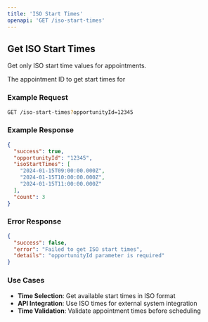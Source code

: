 ```yaml
---
title: 'ISO Start Times'
openapi: 'GET /iso-start-times'
---
```


## Get ISO Start Times

Get only ISO start time values for appointments.

<ParamField path="query" type="string" name="opportunityId" required>
  The appointment ID to get start times for
</ParamField>

### Example Request

```bash
GET /iso-start-times?opportunityId=12345
```

### Example Response

```json
{
  "success": true,
  "opportunityId": "12345",
  "isoStartTimes": [
    "2024-01-15T09:00:00.000Z",
    "2024-01-15T10:00:00.000Z",
    "2024-01-15T11:00:00.000Z"
  ],
  "count": 3
}
```

### Error Response

```json
{
  "success": false,
  "error": "Failed to get ISO start times",
  "details": "opportunityId parameter is required"
}
```

### Use Cases

- **Time Selection**: Get available start times in ISO format
- **API Integration**: Use ISO times for external system integration
- **Time Validation**: Validate appointment times before scheduling

